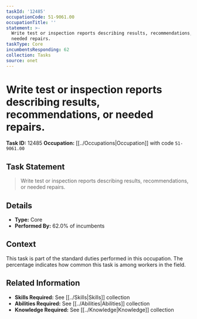 ```yaml
---
taskId: '12485'
occupationCode: 51-9061.00
occupationTitle: ''
statement: >-
  Write test or inspection reports describing results, recommendations, or
  needed repairs.
taskType: Core
incumbentsResponding: 62
collection: Tasks
source: onet
---
```

# Write test or inspection reports describing results, recommendations, or needed repairs.

**Task ID:** 12485
**Occupation:** [[../Occupations|Occupation]] with code `51-9061.00`

## Task Statement

> Write test or inspection reports describing results, recommendations, or needed repairs.

## Details

- **Type:** Core
- **Performed By:** 62.0% of incumbents

## Context

This task is part of the standard duties performed in this occupation. The percentage indicates how common this task is among workers in the field.

## Related Information

- **Skills Required:** See [[../Skills|Skills]] collection
- **Abilities Required:** See [[../Abilities|Abilities]] collection
- **Knowledge Required:** See [[../Knowledge|Knowledge]] collection
